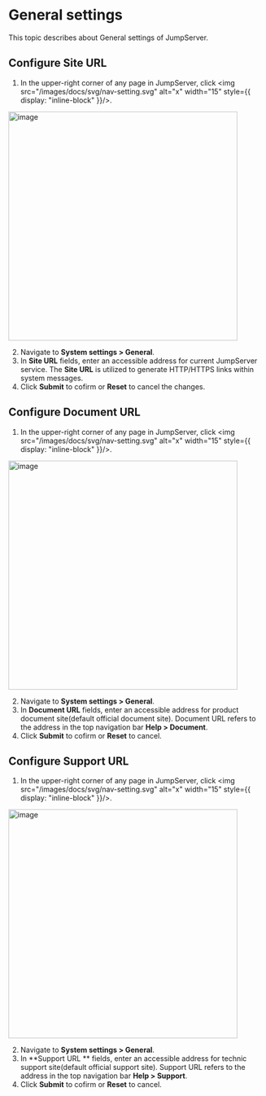 # General settings
This topic describes about General settings of JumpServer.

## Configure Site URL
1. In the upper-right corner of any page in JumpServer, click <img src="/images/docs/svg/nav-setting.svg" alt="x" width="15" style={{ display: "inline-block" }}/>.
  <img src="/images/docs/admin-guides/system-settings/nav-settings.png" alt="image" width="450"/>

2. Navigate to **System settings > General**.
3. In **Site URL** fields, enter an accessible address for current JumpServer service. The **Site URL** is utilized to generate HTTP/HTTPS links within system messages.
4. Click **Submit** to cofirm or **Reset** to cancel the changes.

## Configure Document URL
1. In the upper-right corner of any page in JumpServer, click <img src="/images/docs/svg/nav-setting.svg" alt="x" width="15" style={{ display: "inline-block" }}/>.
  <img src="/images/docs/admin-guides/system-settings/nav-settings.png" alt="image" width="450"/>

2. Navigate to **System settings > General**.
3. In **Document URL** fields, enter an accessible address for product document site(default official document site). Document URL refers to the address in the top navigation bar **Help > Document**.
4. Click **Submit** to cofirm or **Reset** to cancel.

## Configure Support URL
1. In the upper-right corner of any page in JumpServer, click <img src="/images/docs/svg/nav-setting.svg" alt="x" width="15" style={{ display: "inline-block" }}/>.
  <img src="/images/docs/admin-guides/system-settings/nav-settings.png" alt="image" width="450"/>

2. Navigate to **System settings > General**.
3. In **Support URL ** fields, enter an accessible address for technic support site(default official support site). Support URL refers to the address in the top navigation bar **Help > Support**.
4. Click **Submit** to cofirm or **Reset** to cancel.